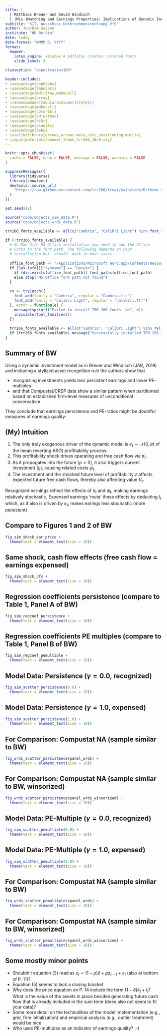 ```yaml
---
title: |
  | Matthias Breuer and David Windisch 
  | (Mis-)Matching and Earnings Properties: Implications of Dynamic Investments
subtitle: "KIT, Ausschuss Unternehmensrechnung VfS" 
author: Joachim Gassen
institute: "HU Berlin"
date: today
date-format: "MMMM D, YYYY"
format: 
  beamer:
    latex_engine: xelatex # pdflatex creates rastered fonts
    slide_level: 3
    
classoption: "aspectratio=169"

header-includes:
- \usepackage{booktabs} 
- \usepackage{tabularx}
- \usepackage{multirow,makecell}
- \usepackage{array}
- \renewcommand\tabularxcolumn[1]{m{#1}}
- \usepackage{makecell}
- \usepackage{colortbl}
- \usepackage{adjustbox}
- \usepackage{tikz}
- \usepackage{siunitx}
- \usepackage{tabu}
- \usetikzlibrary{arrows,arrows.meta,calc,positioning,matrix}
- \input{materials/beamer_theme_trr266_16x9.sty}
---
```


```r
knitr::opts_chunk$set(
  cache = FALSE, echo = FALSE, message = FALSE, warning = FALSE
)

suppressMessages({
  library(tidyverse)
  library(showtext)
  devtools::source_url(
    "https://raw.githubusercontent.com/trr266/treat/main/code/R/theme_trr.R"
  )
})

set.seed(42)

source("code/objects_sim_data.R")
source("code/objects_wrds_data.R")
```

```r
trr266_fonts_available <- all(c("Cambria", "Calibri Light") %in% font_families())

if (!trr266_fonts_available) {
  # On Mac with MS Office installation you need to add the Office
  # Fonts to the font path. The following depends on your 
  # installation but _should_ work in most cases
  
  office_font_path <- "/Applications/Microsoft Word.app/Contents/Resources/DFonts"
  if (Sys.info()["sysname"] == "Darwin") {
    if (dir.exists(office_font_path)) font_paths(office_font_path)
    else stop("MS Office font path not found")
  }
  
  rv <- tryCatch({
    font_add(family = "Cambria", regular = "Cambria.ttc")
    font_add(family = "Calibri Light", regular = "calibril.ttf")
  }, error = function(e) {
    message(sprintf("Failed to install TRR 266 fonts: %s", e))
    invisible(font_families())        
  })
  
  trr266_fonts_available <- all(c("Cambria", "Calibri Light") %in% rv)
  if (trr266_fonts_available) message("Successfully installed TRR 266 fonts") 
}
```


## Summary of BW

Using a dynamic investment model as in Breuer and Windisch (JAR, 2019) and including a stylized asset recognition rule the authors show that 

- recognizing investments yields less persistent earnings and lower PE-mutliples
- and that Compustat/CRSP data show a similar pattern when partitioned based on established firm-level measures of unconditional conservatism.

They conclude that earnings persistence and PE-ratios might be doubtful measures of earnings quality:
\vspace{0.5cm}
\begin{quote}
Thus, our findings reveal potentially unexpected consequences of capitalizing versus expensing R\&D- and SG\&A-type expenditures for popular earnings properties, and suggest that caution is warranted when using earnings persistence and price-earnings multiples as indicators of earnings quality.
\end{quote}


## (My) Intuition

1. The only truly exogenous driver of the dynamic model is $e_t \sim \mathcal{N}(0, \sigma)$ of the mean reverting AR(1) profitiability process.
2. This profitability shock drives operating and free cash flow via $\pi_t$.
3. As it propogates into the future ($\rho > 0$), it also triggers current Investment ($I_t$), causing related costs $\psi_t$.
4. The investment and the shocked future level of profitability $z$ affects expected future free cash flows, thereby also affecting value $V_t$.

Recognized earnings reflect the effects of $\pi_t$ and $\psi_t$, making earnings relatively stochastic. Expensed earnings 'mute' these effects by deducting $I_t$ which, as it also is driven by $e_t$, makes earnigs less stochastic (more persistent) 


## Compare to Figures 1 and 2 of BW

```r
fig_sim_shock_ear_price +
  theme(text = element_text(size = 18))
```


## Same shock, cash flow effects (free cash flow = earnings expensed)

```r
fig_sim_shock_cfs +
  theme(text = element_text(size = 18))
```


## Regression coefficients persistence (compare to Table 1, Panel A of BW)

```r
fig_sim_regcoef_persistence +
  theme(text = element_text(size = 18))
```


## Regression coefficients PE multiples (compare to Table 1, Panel B of BW)

```r
fig_sim_regcoef_pemultiple +
  theme(text = element_text(size = 18))
```


## Model Data: Persistence ($\gamma = 0.0$, recognized)

```r
fig_sim_scatter_persistence(0.0) +
  theme(text = element_text(size = 18))
```

## Model Data: Persistence ($\gamma = 1.0$, expensed)

```r
fig_sim_scatter_persistence(1.0) +
  theme(text = element_text(size = 18))
```


## For Comparison: Compustat NA (sample similar to BW)

```r
fig_wrds_scatter_persistence(panel_wrds) +
  theme(text = element_text(size = 18))
```


## For Comparison: Compustat NA (sample similar to BW, winsorized)

```r
fig_wrds_scatter_persistence(panel_wrds_winsorized) +
  theme(text = element_text(size = 18))
```


## Model Data: PE-Multiple ($\gamma = 0.0$, recognized)

```r
fig_sim_scatter_pemultiple(0.0) +
  theme(text = element_text(size = 18))
```


## Model Data: PE-Multiple ($\gamma = 1.0$, expensed)

```r
fig_sim_scatter_pemultiple(1.0) +
  theme(text = element_text(size = 18))
```


## For Comparison: Compustat NA (sample similar to BW)

```r
fig_wrds_scatter_pemultiples(panel_wrds) +
  theme(text = element_text(size = 18))
```


## For Comparison: Compustat NA (sample similar to BW, winsorized)

```r
fig_wrds_scatter_pemultiples(panel_wrds_winsorized) +
  theme(text = element_text(size = 18))
```


## Some mostly minor points

- Shouldn't equation (3) read as $z_t = (1 − \rho)\bar{z} + \rho z_{t-1} + \varepsilon_{t}$ (also at bottom of P. 11)?
- Equation (5) seems to lack a closing bracket
- Why does the price equation on P. 14 include the term $(1 - \delta)k_t + I_t$? What is the value of the assets in place besides generating future cash flow that is already included in the sum term (does also not seem to fit your data)?
- Some more detail on the techicalities of the model implementation (e.g., grid, firm initialization) and empirical analysis (e.g., outlier treatment) would be nice
- Who uses PE-multiples as an indicator of earnings quality? ;-)